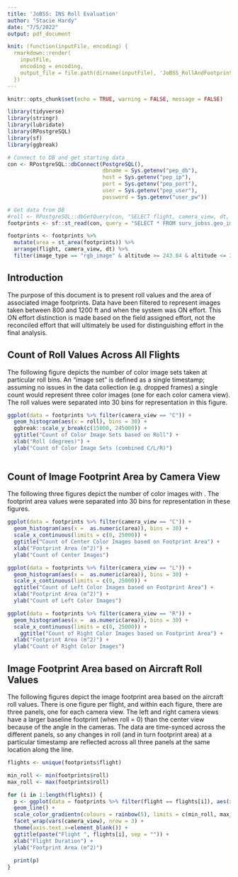 ```yaml
---
title: 'JoBSS: INS Roll Evaluation'
author: "Stacie Hardy"
date: "7/5/2022"
output: pdf_document

knit: (function(inputFile, encoding) { 
  rmarkdown::render(
    inputFile, 
    encoding = encoding, 
    output_file = file.path(dirname(inputFile), 'JoBSS_RollAndFootprintArea_20220705.pdf')) 
  })
---
```


```r
knitr::opts_chunk$set(echo = TRUE, warning = FALSE, message = FALSE) 

library(tidyverse)
library(stringr)
library(lubridate)
library(RPostgreSQL)
library(sf)
library(ggbreak)

# Connect to DB and get starting data
con <- RPostgreSQL::dbConnect(PostgreSQL(), 
                              dbname = Sys.getenv("pep_db"), 
                              host = Sys.getenv("pep_ip"), 
                              port = Sys.getenv("pep_port"),
                              user = Sys.getenv("pep_user"), 
                              password = Sys.getenv("user_pw"))

# Get data from DB
#roll <- RPostgreSQL::dbGetQuery(con, "SELECT flight, camera_view, dt, ins_roll FROM surv_jobss.geo_images_meta")
footprints <- sf::st_read(con, query = "SELECT * FROM surv_jobss.geo_images_footprint", geometry_column = "geom") 

footprints <- footprints %>% 
  mutate(area = st_area(footprints)) %>%
  arrange(flight, camera_view, dt) %>%
  filter(image_type == "rgb_image" & altitude >= 243.84 & altitude <= 365.76 & effort == "ON")

```

## Introduction
The purpose of this document is to present roll values and the area of associated image footprints. Data have been filtered to represent images taken between 800 and 1200 ft and when the system was ON effort. This ON effort distinction is made based on the field assigned effort, not the reconciled effort that will ultimately be used for distinguishing effort in the final analysis.

## Count of Roll Values Across All Flights
The following figure depicts the number of color image sets taken at particular roll bins. An "image set" is defined as a single timestamp; assuming no issues in the data collection (e.g. dropped frames) a single count would represent three color images (one for each color camera view). The roll values were separated into 30 bins for representation in this figure.

```r
ggplot(data = footprints %>% filter(camera_view == "C")) +
  geom_histogram(aes(x = roll), bins = 30) + 
  ggbreak::scale_y_break(c(15000, 245000)) +
  ggtitle("Count of Color Image Sets based on Roll") +
  xlab("Roll (degrees)") +
  ylab("Count of Color Image Sets (combined C/L/R)")
  
```

\newpage
## Count of Image Footprint Area by Camera View
The following three figures depict the number of color images with . The footprint area values were separated into 30 bins for representation in these figures.

```r
ggplot(data = footprints %>% filter(camera_view == "C")) +
  geom_histogram(aes(x =  as.numeric(area)), bins = 30) + 
  scale_x_continuous(limits = c(0, 25000)) + 
  ggtitle("Count of Center Color Images based on Footprint Area") +
  xlab("Footprint Area (m^2)") +
  ylab("Count of Center Images")
```

```r
ggplot(data = footprints %>% filter(camera_view == "L")) +
  geom_histogram(aes(x =  as.numeric(area)), bins = 30) + 
  scale_x_continuous(limits = c(0, 25000)) + 
  ggtitle("Count of Left Color Images based on Footprint Area") +
  xlab("Footprint Area (m^2)") +
  ylab("Count of Left Color Images")
```

```r
ggplot(data = footprints %>% filter(camera_view == "R")) +
  geom_histogram(aes(x =  as.numeric(area)), bins = 30) + 
  scale_x_continuous(limits = c(0, 25000)) + 
    ggtitle("Count of Right Color Images based on Footprint Area") +
  xlab("Footprint Area (m^2)") +
  ylab("Count of Right Color Images")
```

\newpage
## Image Footprint Area based on Aircraft Roll Values
The following figures depict the image footprint area based on the aircraft roll values. There is one figure per flight, and within each figure, there are three panels, one for each camera view. The left and right camera views have a larger baseline footprint (when roll = 0) than the center view because of the angle in the cameras. The data are time-synced across the different panels, so any changes in roll (and in turn footprint area) at a particular timestamp are reflected across all three panels at the same location along the line.

```r
flights <- unique(footprints$flight)

min_roll <- min(footprints$roll)
max_roll <- max(footprints$roll)

for (i in 1:length(flights)) {
  p <- ggplot(data = footprints %>% filter(flight == flights[i]), aes(x = dt, y = as.numeric(area), color = roll, group = 1)) +
  geom_line() +
  scale_color_gradientn(colours = rainbow(5), limits = c(min_roll, max_roll)) + 
  facet_wrap(vars(camera_view), nrow = 3) +
  theme(axis.text.x=element_blank()) +
  ggtitle(paste("Flight ", flights[i], sep = "")) +
  xlab("Flight Duration") +
  ylab("Footprint Area (m^2)")
  
  print(p)
}
```